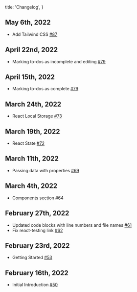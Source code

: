 
  title: 'Changelog',
}


## May 6th, 2022

- Add Tailwind CSS [#87](https://github.com/ethanmick/ethanmick.com/pull/87)

## April 22nd, 2022

- Marking to-dos as incomplete and editing [#79](https://github.com/ethanmick/ethanmick.com/pull/79)

## April 15th, 2022

- Marking to-dos as complete [#79](https://github.com/ethanmick/ethanmick.com/pull/79)

## March 24th, 2022

- React Local Storage [#73](https://github.com/ethanmick/ethanmick.com/pull/73)

## March 19th, 2022

- React State [#72](https://github.com/ethanmick/ethanmick.com/pull/72)

## March 11th, 2022

- Passing data with properties [#69](https://github.com/ethanmick/ethanmick.com/pull/69)

## March 4th, 2022

- Components section [#64](https://github.com/ethanmick/ethanmick.com/pull/64)

## February 27th, 2022

- Updated code blocks with line numbers and file names [#61](https://github.com/ethanmick/ethanmick.com/pull/61)
- Fix react-testing link [#62](https://github.com/ethanmick/ethanmick.com/pull/62)

## February 23rd, 2022

- Getting Started [#53](https://github.com/ethanmick/ethanmick.com/pull/53)

## February 16th, 2022

- Initial Introduction [#50](https://github.com/ethanmick/ethanmick.com/pull/50)
